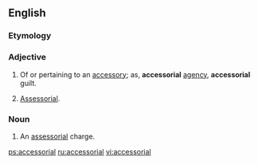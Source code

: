 ==English==

===Etymology===
{{suffix|accessory|al}}

===Adjective===
{{infl|en|adjective}}

# Of or pertaining to an [[accessory]]; as, '''accessorial''' [[agency]], '''accessorial''' guilt.
# {{context|[[logistics]]}} [[assessorial|Assessorial]].

===Noun===
{{en-noun}}

# {{context|[[logistics]]}} An [[assessorial]] charge.

[[ps:accessorial]]
[[ru:accessorial]]
[[vi:accessorial]]